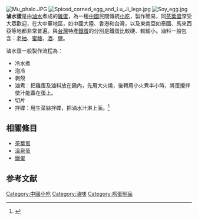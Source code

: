 {{noteTA
|T=zh-hk:滷水蛋;zh-tw:滷蛋;zh-hans:卤蛋;
|1=zh-hk:滷水蛋;zh-tw:滷蛋;zh-hans:卤蛋;
}}
{{多個問題|
{{howto|time=2014-06-24T04:30:08+00:00}}
{{expand|time=2014-06-24T04:24:26+00:00}}
}}
{{for|台灣電子遊戲玩家|魯蛋}}
[[File:Mu_phalo.JPG|thumb]]
[[File:Spiced_corned_egg_and_Lu_Ji_legs.jpg|thumb]]
[[File:Soy_egg.jpg|thumb]]
'''滷水蛋'''是由[[滷水|滷水]]煮成的[[雞蛋|雞蛋]]，為一種[[中國|中國]]民間傳統[[小吃|小吃]]，製作簡易，同[[茶葉蛋|茶葉蛋]]深受大眾歡迎，在大中華地區，如中國大陸、香港和台灣，以及東南亞如泰國、馬來西亞等地都非常普遍。與[[台灣|台灣]]特產[[鐵蛋|鐵蛋]]的分別是鐵蛋比較硬、較細小。滷料一般包含：[[老抽|老抽]]、[[蜜糖|蜜糖]]、[[酒|酒]]、[[盐_(化学)|鹽]]。

滷水蛋一般製作流程為：
*冷水煮
*泡冷
*剥殼
*滷煮：把雞蛋及滷料放在鍋內，先用大火燒，後轉用小火煮半小時，將蛋攪拌使汁能蓋在蛋上。
*切片
*拌碟：用生菜絲拌碟，把滷水汁淋上面。<ref>{{cite web |author1=昉小姐 |title=好蛋事典｜如何做出蛋白香Q、蛋黃不乾澀的滷蛋？ |url=https://www.taiwantongue.com/single-post/2017/10/23/好蛋事典｜如何做出蛋白香Q、蛋黃不乾澀的滷蛋？ |accessdate=2019-01-29 }}{{Dead link|date=2020年5月 |bot=InternetArchiveBot |fix-attempted=yes }}</ref>

== 相關條目 ==
*[[茶葉蛋|茶葉蛋]]
*[[溫泉蛋|溫泉蛋]]
*[[鐵蛋|鐵蛋]]

== 参考文献 ==
{{Reflist}}

{{food-stub}}

[[Category:中國小吃|Category:中國小吃]]
[[Category:滷味|Category:滷味]]
[[Category:鸡蛋制品|Category:鸡蛋制品]]